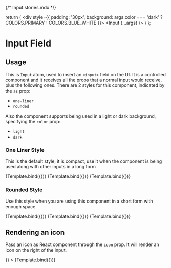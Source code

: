 {/* Input.stories.mdx */}



<Meta title="Atoms/Input" component={Input} />

  return (
    <div style={{
      padding: '30px',
      background: args.color === 'dark' ? COLORS.PRIMARY : COLORS.BLUE_WHITE
    }}>
      <Input {...args} />
    </div>
  )
};

# Input Field

##  Usage

This is `Input` atom, used to insert an `<input>` field on the UI. It is a controlled component and it receives all the props that a normal input would receive, plus the following ones.
There are 2 styles for this component, indicated by the `as` prop:

- `one-liner`
- `rounded`

Also the component supports being used in a light or dark background, specifying the `color` prop:

- `light`
- `dark`

### One Liner Style

This is the default style, it is compact, use it when the component is being used along with other inputs in a long form

<Canvas>
  <Story
    name="one-liner-light"
    args={{
      as: 'one-liner',
      color: 'light',
      placeholder: 'Placeholder',
      disabled: false
    }}
  >
    {Template.bind({})}
  </Story>
</Canvas>

<Canvas>
  <Story
    name="one-liner-light-disabled"
    args={{
      as: 'one-liner',
      placeholder: 'Disabled',
      disabled: true
    }}
  >
    {Template.bind({})}
  </Story>
</Canvas>

<Canvas>
    <Story
      name="one-liner-dark"
      args={{
        as: 'one-liner',
        color: 'dark',
        placeholder: 'Placeholder',
        disabled: false
      }}
    >
      {Template.bind({})}
    </Story>
</Canvas>

### Rounded Style

Use this style when you are using this component in a short form with enough space

<Canvas>
  <Story
    name="rounded-light"
    args={{
      as: 'rounded',
      color: 'light',
      placeholder: 'Placeholder',
      disabled: false
    }}
  >
    {Template.bind({})}
  </Story>
</Canvas>

<Canvas>
  <Story
    name="rounded-light-disabled"
    args={{
      as: 'rounded',
      color: 'light',
      placeholder: 'Placeholder',
      disabled: true
    }}
  >
    {Template.bind({})}
  </Story>
</Canvas>

<Canvas>
    <Story
      name="rounded-dark"
      args={{
        as: 'rounded',
        color: 'dark',
        placeholder: 'Placeholder',
        disabled: false
      }}
    >
      {Template.bind({})}
    </Story>
</Canvas>

## Rendering an icon

Pass an icon as React component through the `icon` prop. It will render an icon on the right of the input.

<Canvas>
    <Story
      name="with icon"
      args={{
        icon: <AlertIcon size={12} />
      }}
    >
      {Template.bind({})}
    </Story>
</Canvas>
